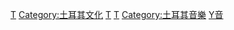 {{Commons cat|Musicians from Turkey}}

[[Category:各国音乐家|T]]
[[Category:土耳其文化|Category:土耳其文化]]
[[Category:歐洲音樂家|T]]
[[Category:亞洲音樂家|T]]
[[Category:土耳其音樂|Category:土耳其音樂]]
[[Category:土耳其藝人|Y音]]
